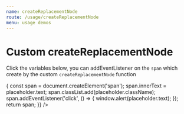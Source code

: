 ```yaml
---
name: createReplacementNode
route: /usage/createReplacementNode
menu: usage demos
---
```


# Custom createReplacementNode



Click the variables below, you can addEventListener on the `span` which create by the custom `createReplacementNode` function

<Playground>
  <ReactTemplateEditor
    value='Hello {{nickname}}\nToday is {{datetime}}\nThis is an {{unknown variable}}\n'
    placeholder='Please input your message'
    placeholders={[{
      type: 'variable',
      matchRegexp: /^\{\{(nickname)\}\}/,
      className: 'cm-keyword',
      text: 'Peter'
    }, {
      type: 'variable',
      matchRegexp: /^\{\{(datetime)\}\}/,
      className: 'cm-keyword',
      text: new Date().toString()
    }, {
      type: 'unknown-variable',
      matchRegexp: /^\{\{(.*)\}\}/,
      className: 'cm-error',
      text: 'Unknown Variable'
    }]}
    createReplacementNode={(placeholder) => {
      const span = document.createElement('span');
      span.innerText = placeholder.text;
      span.classList.add(placeholder.className);
      span.addEventListener('click', () => {
        window.alert(placeholder.text);
      });
      return span;
    }}
   />
</Playground>
